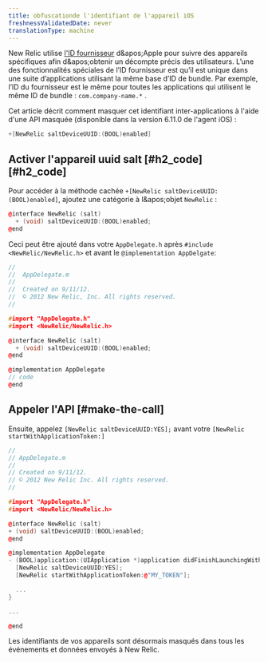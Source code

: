 ```yaml
---
title: obfuscationde l'identifiant de l'appareil iOS
freshnessValidatedDate: never
translationType: machine
---
```


New Relic utilise [l&apos;ID fournisseur](https://developer.apple.com/documentation/uikit/uidevice/1620059-identifierforvendor) d&amp;apos;Apple pour suivre des appareils spécifiques afin d&amp;apos;obtenir un décompte précis des utilisateurs. L’une des fonctionnalités spéciales de l’ID fournisseur est qu’il est unique dans une suite d’applications utilisant la même base d’ID de bundle. Par exemple, l’ID du fournisseur est le même pour toutes les applications qui utilisent le même ID de bundle : `com.company-name.*` .

Cet article décrit comment masquer cet identifiant inter-applications à l&apos;aide d&apos;une API masquée (disponible dans la version 6.11.0 de l&apos;agent iOS) :

```objectivec
+[NewRelic saltDeviceUUID:(BOOL)enabled]
```

## Activer l&apos;appareil uuid salt [#h2\_code][#h2_code]

Pour accéder à la méthode cachée `+[NewRelic saltDeviceUUID:(BOOL)enabled]`, ajoutez une catégorie à l&amp;apos;objet `NewRelic` :

```cpp
@interface NewRelic (salt)
  + (void) saltDeviceUUID:(BOOL)enabled;
@end
```

Ceci peut être ajouté dans votre `AppDelegate.h` après `#include <NewRelic/NewRelic.h>` et avant le `@implementation AppDelgate`:

```cpp
//
//  AppDelegate.m
// 
//  Created on 9/11/12.
//  © 2012 New Relic, Inc. All rights reserved.
//

#import "AppDelegate.h"
#import <NewRelic/NewRelic.h>

@interface NewRelic (salt) 
  + (void) saltDeviceUUID:(BOOL)enabled;
@end

@implementation AppDelegate
// code 
@end
```

## Appeler l&apos;API [#make-the-call]

Ensuite, appelez `[NewRelic saltDeviceUUID:YES];` avant votre `[NewRelic startWithApplicationToken:]`

```cpp
// 
// AppDelegate.m 
// 
// Created on 9/11/12. 
// © 2012 New Relic Inc. All rights reserved. 
//

#import "AppDelegate.h"
#import <NewRelic/NewRelic.h>

@interface NewRelic (salt)
+ (void) saltDeviceUUID:(BOOL)enabled;
@end

@implementation AppDelegate
- (BOOL)application:(UIApplication *)application didFinishLaunchingWithOptions:(NSDictionary *)launchOptions {
  [NewRelic saltDeviceUUID:YES];
  [NewRelic startWithApplicationToken:@"MY_TOKEN"];

  ...
}

...

@end
```

Les identifiants de vos appareils sont désormais masqués dans tous les événements et données envoyés à New Relic.